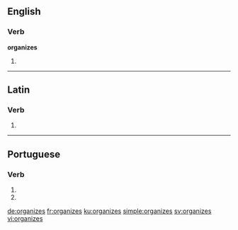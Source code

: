 ==English==

===Verb===
'''organizes'''

# {{en-third-person singular of|organize}}

----

==Latin==

===Verb===
{{la-verb-form|organizēs}}

# {{conjugation of|organizō||2|s|pres|act|sub|lang=la}}

----

==Portuguese==

===Verb===
{{pt-verb-form|organizar}}

# {{pt-verb form of|organizar|ar|imperative|negative|singular|second}}
# {{pt-verb form of|organizar|ar|subjunctive|present|singular|second}}

[[de:organizes]]
[[fr:organizes]]
[[ku:organizes]]
[[simple:organizes]]
[[sv:organizes]]
[[vi:organizes]]